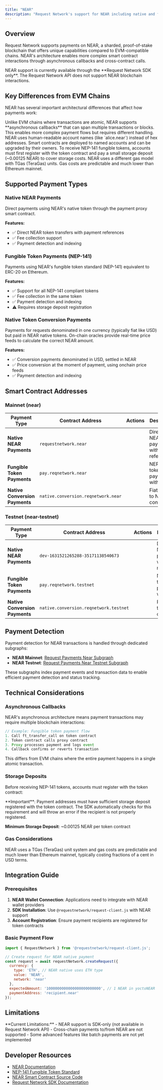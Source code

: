 ```yaml
---
title: "NEAR"
description: "Request Network's support for NEAR including native and fungible token payments"
---
```



## Overview

Request Network supports payments on NEAR, a sharded, proof-of-stake blockchain that offers unique capabilities compared to EVM-compatible chains. NEAR's architecture enables more complex smart contract interactions through asynchronous callbacks and cross-contract calls.

<Note>
NEAR support is currently available through the **Request Network SDK only**. The Request Network API does not support NEAR blockchain interactions.
</Note>

## Key Differences from EVM Chains

NEAR has several important architectural differences that affect how payments work:

<CardGroup cols={2}>
  <Card title="Asynchronous Callbacks" icon="arrows-rotate">
    Unlike EVM chains where transactions are atomic, NEAR supports **asynchronous callbacks** that can span multiple transactions or blocks. This enables more complex payment flows but requires different handling.
  </Card>
  
  <Card title="Account-Based System" icon="user">
    NEAR uses human-readable account names (like `alice.near`) instead of hex addresses. Smart contracts are deployed to named accounts and can be upgraded by their owners.
  </Card>
</CardGroup>

<CardGroup cols={2}>
  <Card title="Storage Deposits" icon="database">
    To receive NEP-141 fungible tokens, accounts must first register with the token contract and pay a small storage deposit (~0.00125 NEAR) to cover storage costs.
  </Card>
  
  <Card title="Gas Model" icon="gas-pump">
    NEAR uses a different gas model with TGas (TeraGas) units. Gas costs are predictable and much lower than Ethereum mainnet.
  </Card>
</CardGroup>

## Supported Payment Types

### Native NEAR Payments

Direct payments using NEAR's native token through the payment proxy smart contract.

**Features:**
- ✅ Direct NEAR token transfers with payment references
- ✅ Fee collection support
- ✅ Payment detection and indexing

### Fungible Token Payments (NEP-141)

Payments using NEAR's fungible token standard (NEP-141) equivalent to ERC-20 on Ethereum.

**Features:**
- ✅ Support for all NEP-141 compliant tokens
- ✅ Fee collection in the same token
- ✅ Payment detection and indexing
- ⚠️ Requires storage deposit registration

### Native Token Conversion Payments

Payments for requests denominated in one currency (typically fiat like USD) but paid in NEAR native tokens. On-chain oracles provide real-time price feeds to calculate the correct NEAR amount.

**Features:**
- ✅ Conversion payments denominated in USD, settled in NEAR
- ✅ Price conversion at the moment of payment, using onchain price feeds
- ✅ Payment detection and indexing

## Smart Contract Addresses

### Mainnet (near)

| Payment Type | Contract Address | Actions | Description |
|--------------|------------------|---------|-------------|
| **Native NEAR Payments** | `requestnetwork.near` | <CopyButton text="requestnetwork.near" /> <ExternalLinkButton href="https://nearblocks.io/address/requestnetwork.near" /> | Direct NEAR token payments with references |
| **Fungible Token Payments** | `pay.reqnetwork.near` | <CopyButton text="pay.reqnetwork.near" /> <ExternalLinkButton href="https://nearblocks.io/address/pay.reqnetwork.near" /> | NEP-141 token payments with fees |
| **Native Conversion Payments** | `native.conversion.reqnetwork.near` | <CopyButton text="native.conversion.reqnetwork.near" /> <ExternalLinkButton href="https://nearblocks.io/address/native.conversion.reqnetwork.near" /> | Fiat/token to NEAR conversions |

### Testnet (near-testnet)

| Payment Type | Contract Address | Actions | Description |
|--------------|------------------|---------|-------------|
| **Native NEAR Payments** | `dev-1631521265288-35171138540673` | <CopyButton text="dev-1631521265288-35171138540673" /> <ExternalLinkButton href="https://testnet.nearblocks.io/address/dev-1631521265288-35171138540673" /> | Direct NEAR token payments with references |
| **Fungible Token Payments** | `pay.reqnetwork.testnet` | <CopyButton text="pay.reqnetwork.testnet" /> <ExternalLinkButton href="https://testnet.nearblocks.io/address/pay.reqnetwork.testnet" /> | NEP-141 token payments with fees |
| **Native Conversion Payments** | `native.conversion.reqnetwork.testnet` | <CopyButton text="native.conversion.reqnetwork.testnet" /> <ExternalLinkButton href="https://testnet.nearblocks.io/address/native.conversion.reqnetwork.testnet" /> | Fiat/token to NEAR conversions |

## Payment Detection

Payment detection for NEAR transactions is handled through dedicated subgraphs:

- **NEAR Mainnet**: [Request Payments Near Subgraph](https://thegraph.com/explorer/subgraphs/9yEg3h46CZiv4VuSqo1erMMBx5sHxRuW5Ai2V8goSpQL?view=Query&chain=arbitrum-one)
- **NEAR Testnet**: [Request Payments Near Testnet Subgraph](https://thegraph.com/explorer/subgraphs/AusVyfndonsMVFrVzckuENLqx8t6kcXuxn6C6VbSGd7M?view=Query&chain=arbitrum-one)

These subgraphs index payment events and transaction data to enable efficient payment detection and status tracking.

## Technical Considerations

### Asynchronous Callbacks

NEAR's asynchronous architecture means payment transactions may require multiple blockchain interactions:

```javascript
// Example: Fungible token payment flow
1. Call ft_transfer_call on token contract
2. Token contract calls proxy contract 
3. Proxy processes payment and logs event
4. Callback confirms or reverts transaction
```

This differs from EVM chains where the entire payment happens in a single atomic transaction.

### Storage Deposits

Before receiving NEP-141 tokens, accounts must register with the token contract:

<Warning>
**Important**: Payment addresses must have sufficient storage deposit registered with the token contract. The SDK automatically checks for this requirement and will throw an error if the recipient is not properly registered.
</Warning>

**Minimum Storage Deposit**: ~0.00125 NEAR per token contract

### Gas Considerations

<Tip>
NEAR uses a TGas (TeraGas) unit system and gas costs are predictable and much lower than Ethereum mainnet, typically costing fractions of a cent in USD terms.
</Tip>

## Integration Guide

### Prerequisites

1. **NEAR Wallet Connection**: Applications need to integrate with NEAR wallet providers
2. **SDK Installation**: Use `@requestnetwork/request-client.js` with NEAR support
3. **Account Registration**: Ensure payment recipients are registered for token contracts

### Basic Payment Flow

```javascript
import { RequestNetwork } from '@requestnetwork/request-client.js';

// Create request for NEAR native payment
const request = await requestNetwork.createRequest({
  currency: {
    type: 'ETH', // NEAR native uses ETH type
    value: 'NEAR',
    network: 'near'
  },
  expectedAmount: '1000000000000000000000000', // 1 NEAR in yoctoNEAR
  paymentAddress: 'recipient.near'
});
```

## Limitations

<Warning>
**Current Limitations:**
- NEAR support is SDK-only (not available in Request Network API)
- Cross-chain payments to/from NEAR are not supported
- Some advanced features like batch payments are not yet implemented
</Warning>

## Developer Resources

- [NEAR Documentation](https://docs.near.org/)
- [NEP-141 Fungible Token Standard](https://nomicon.io/Standards/Tokens/FungibleToken/Core)
- [NEAR Smart Contract Source Code](https://github.com/RequestNetwork/near-contracts)
- [Request Network SDK Documentation](/sdk-legacy/migration-guide)